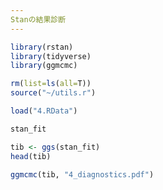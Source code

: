```yaml
---
Stanの結果診断
---
```


```r
library(rstan)
library(tidyverse)
library(ggmcmc)

rm(list=ls(all=T))
source("~/utils.r")

load("4.RData")
```

```r
stan_fit
```

```r
tib <- ggs(stan_fit)
head(tib)
```
```r
ggmcmc(tib, "4_diagnostics.pdf")
```
